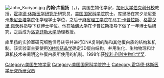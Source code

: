 [[File:John_Kuriyan.jpg|right]]
'''约翰·库里扬'''（{{lang-en|'''John Kuriyan'''}}，{{bd|1960年|}}），美国生物化学家，[[加州大学伯克利分校|加州大学伯克利分校]]教授，[[霍华德·休斯医学研究所|霍华德·休斯医学研究所]]研究员，[[美国国家科学院|美国国家科学院]]院士。库里扬在宾夕法尼亚州[[朱尼亚塔学院|朱尼亚塔学院]]化学理学士学位，之后于[[麻省理工学院|麻省理工学院]]在[[马丁·卡普拉斯|马丁·卡普拉斯]]、[[格雷戈里·佩茨科|格雷戈里·佩茨科]]指导下获博士学位。他在[[哈佛大学|哈佛大学]]在卡普拉斯指导下做了一年博士后研究，之后成为[[洛克菲勒大学|洛克菲勒大学]]助理教授。

库里扬的实验室研究细胞信号转导并进行DNA复制的酶和其他蛋白质的结构和机制。该实验室主要使用[[X射线结晶学|X射线结晶学]]确定3D蛋白结构，并用生化、生物物理和计算机技术来阐明这些蛋白质所使用的机制。1998年获[[埃利·利利生物化学奖|埃利·利利生物化学奖]].

{{Authority control}}
{{DEFAULTSORT:Kuriyan, John}}
[[Category:美国生物学家|Category:美国生物学家]]
[[Category:美国国家科学院院士|Category:美国国家科学院院士]]
[[Category:霍华德·休斯医学研究所研究员|Category:霍华德·休斯医学研究所研究员]]
